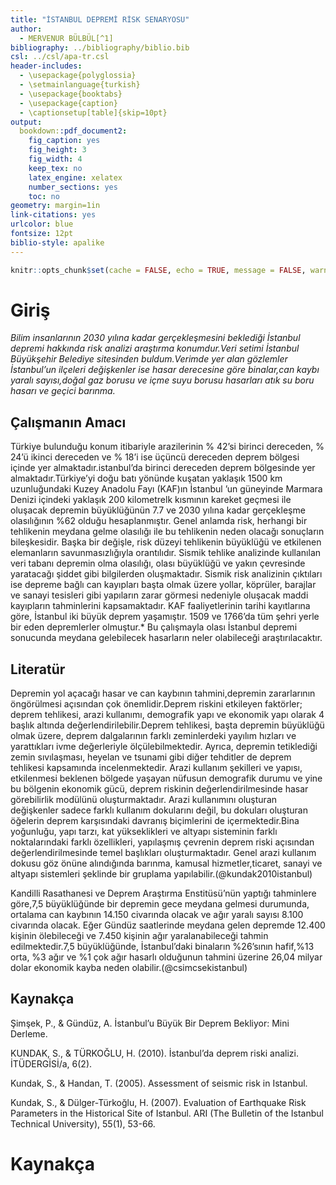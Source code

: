 ```yaml
---
title: "İSTANBUL DEPREMİ RİSK SENARYOSU"
author: 
  - MERVENUR BÜLBÜL[^1]
bibliography: ../bibliography/biblio.bib
csl: ../csl/apa-tr.csl
header-includes:
  - \usepackage{polyglossia}
  - \setmainlanguage{turkish}
  - \usepackage{booktabs}
  - \usepackage{caption} 
  - \captionsetup[table]{skip=10pt}
output:
  bookdown::pdf_document2:
    fig_caption: yes
    fig_height: 3
    fig_width: 4
    keep_tex: no
    latex_engine: xelatex
    number_sections: yes
    toc: no
geometry: margin=1in
link-citations: yes
urlcolor: blue
fontsize: 12pt
biblio-style: apalike
---
```

```r
knitr::opts_chunk$set(cache = FALSE, echo = TRUE, message = FALSE, warning = FALSE)
```

<!-- ======================================================================= -->
<!-- ============================== NOTLAR ================================= -->
<!-- ======================================================================= -->
[^1]: 19080207, [Github Repo](https://github.com/mervebulbul1/19080207/tree/main/AraSinav)



# Giriş

*Bilim insanlarının 2030 yılına kadar gerçekleşmesini beklediği İstanbul depremi hakkında risk analizi araştırma konumdur.Veri setimi İstanbul Büyükşehir Belediye sitesinden buldum.Verimde yer alan gözlemler İstanbul'un ilçeleri değişkenler ise hasar derecesine göre binalar,can kaybı yaralı sayısı,doğal gaz borusu ve içme suyu borusu hasarları atık su boru hasarı ve geçici barınma.*




## Çalışmanın Amacı
 Türkiye bulunduğu konum itibariyle arazilerinin % 42’si birinci dereceden, % 24’ü ikinci dereceden ve % 18’i ise üçüncü dereceden deprem bölgesi içinde yer almaktadır.istanbul'da birinci dereceden deprem bölgesinde yer almaktadır.Türkiye'yi doğu batı yönünde kuşatan yaklaşık 1500 km uzunluğundaki Kuzey Anadolu Fayı (KAF)ın İstanbul 'un güneyinde Marmara Denizi içindeki yaklaşık 200 kilometrelk kısmının kareket geçmesi ile oluşacak depremin büyüklüğünün 7.7 ve 2030 yılına kadar gerçekleşme olasılığının %62 olduğu hesaplanmıştır.
Genel anlamda risk, herhangi bir tehlikenin meydana gelme olasılığı ile bu tehlikenin neden olacağı sonuçların bileşkesidir. Başka bir değişle, risk düzeyi tehlikenin büyüklüğü ve etkilenen elemanların savunmasızlığıyla orantılıdır.
Sismik tehlike analizinde kullanılan veri tabanı depremin olma olasılığı, olası büyüklüğü ve yakın çevresinde yaratacağı şiddet gibi bilgilerden oluşmaktadır. Sismik risk analizinin çıktıları ise depreme bağlı can kayıpları başta olmak üzere
yollar, köprüler, barajlar ve sanayi tesisleri gibi yapıların zarar görmesi nedeniyle oluşacak maddi kayıpların tahminlerini kapsamaktadır.
KAF faaliyetlerinin tarihi kayıtlarına göre, İstanbul iki büyük deprem yaşamıştır.
1509 ve 1766'da tüm şehri yerle bir eden depremlerler olmuştur.*
Bu çalışmayla olası İstanbul depremi sonucunda meydana gelebilecek hasarların neler olabileceği araştırılacaktır.


## Literatür
  Depremin yol açacağı hasar ve can kaybının tahmini,depremin zararlarının öngörülmesi açısından çok önemlidir.Deprem riskini etkileyen faktörler; deprem tehlikesi,
arazi kullanımı, demografik yapı ve ekonomik yapı olarak 4 başlık altında değerlendirilebilir.Deprem tehlikesi, başta depremin büyüklüğü olmak üzere, deprem dalgalarının farklı zeminlerdeki yayılım hızları ve yarattıkları ivme değerleriyle ölçülebilmektedir. Ayrıca, depremin tetiklediği zemin sıvılaşması, heyelan ve tsunami gibi diğer tehditler de deprem tehlikesi kapsamında incelenmektedir. Arazi kullanım şekilleri ve yapısı, etkilenmesi beklenen bölgede yaşayan nüfusun demografik durumu ve yine bu bölgenin ekonomik gücü, deprem riskinin değerlendirilmesinde hasar görebilirlik modülünü oluşturmaktadır. Arazi kullanımını oluşturan değişkenler sadece farklı kullanım dokularını değil, bu dokuları oluşturan öğelerin deprem karşısındaki davranış biçimlerini de içermektedir.Bina yoğunluğu, yapı tarzı, kat yükseklikleri ve altyapı sisteminin farklı noktalarındaki farklı özellikleri, yapılaşmış çevrenin deprem riski açısından değerlendirilmesinde temel başlıkları oluşturmaktadır. Genel arazi kullanım  dokusu göz önüne alındığında barınma, kamusal hizmetler,ticaret, sanayi ve altyapı sistemleri şeklinde bir gruplama yapılabilir.(@kundak2010istanbul)
   
   Kandilli Rasathanesi ve Deprem Araştırma Enstitüsü'nün yaptığı tahminlere göre,7,5 büyüklüğünde bir depremin gece meydana gelmesi durumunda, ortalama can kaybının 14.150 civarında olacak ve ağır yaralı sayısı 8.100 civarında olacak. Eğer
Gündüz saatlerinde meydana gelen depremde 12.400 kişinin ölebileceği ve 7.450 kişinin ağır yaralanabileceği tahmin edilmektedir.7,5 büyüklüğünde, İstanbul'daki binaların %26'sının hafif,%13 orta, %3 ağır ve %1 çok ağır hasarlı olduğunun tahmini üzerine 26,04 milyar dolar ekonomik kayba neden olabilir.(@csimcsekistanbul)

## Kaynakça
Şimşek, P., & Gündüz, A. İstanbul’u Büyük Bir Deprem Bekliyor: Mini Derleme.

KUNDAK, S., & TÜRKOĞLU, H. (2010). İstanbul'da deprem riski analizi. İTÜDERGİSİ/a, 6(2).

Kundak, S., & Handan, T. (2005). Assessment of seismic risk in Istanbul.

Kundak, S., & Dülger-Türkoğlu, H. (2007). Evaluation of Earthquake Risk Parameters in the Historical Site of Istanbul. ARI (The Bulletin of the Istanbul Technical University), 55(1), 53-66.


\newpage
# Kaynakça {#references}
<div id="refs"></div>

